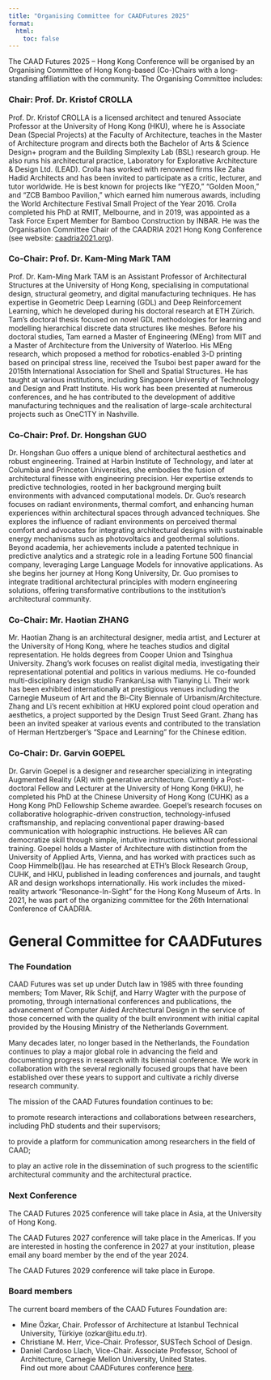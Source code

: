 ```yaml
---
title: "Organising Committee for CAADFutures 2025"
format:
  html:
    toc: false
---
```


The CAAD Futures 2025 – Hong Kong Conference will be organised by an Organising Committee of Hong Kong-based (Co-)Chairs with a long-standing affiliation with the community. The Organising Committee includes:

### Chair: Prof. Dr. Kristof CROLLA
Prof. Dr. Kristof CROLLA is a licensed architect and tenured Associate Professor at the University of Hong Kong (HKU), where he is Associate Dean (Special Projects) at the Faculty of Architecture, teaches in the Master of Architecture program and directs both the Bachelor of Arts & Science Design+ program and the Building Simplexity Lab (BSL) research group. He also runs his architectural practice, Laboratory for Explorative Architecture & Design Ltd. (LEAD). Crolla has worked with renowned firms like Zaha Hadid Architects and has been invited to participate as a critic, lecturer, and tutor worldwide. He is best known for projects like "YEZO," "Golden Moon," and "ZCB Bamboo Pavilion," which earned him numerous awards, including the World Architecture Festival Small Project of the Year 2016. Crolla completed his PhD at RMIT, Melbourne, and in 2019, was appointed as a Task Force Expert Member for Bamboo Construction by INBAR. He was the Organisation Committee Chair of the CAADRIA 2021 Hong Kong Conference (see website: [caadria2021.org](https://caadria2021.org/)).

### Co-Chair: Prof. Dr. Kam-Ming Mark TAM
Prof. Dr. Kam-Ming Mark TAM is an Assistant Professor of Architectural Structures at the University of Hong Kong, specialising in computational design, structural geometry, and digital manufacturing techniques. He has expertise in Geometric Deep Learning (GDL) and Deep Reinforcement Learning, which he developed during his doctoral research at ETH Zürich. Tam’s doctoral thesis focused on novel GDL methodologies for learning and modelling hierarchical discrete data structures like meshes. Before his doctoral studies, Tam earned a Master of Engineering (MEng) from MIT and a Master of Architecture from the University of Waterloo. His MEng research, which proposed a method for robotics-enabled 3-D printing based on principal stress line, received the Tsuboi best paper award for the 2015th International Association for Shell and Spatial Structures. He has taught at various institutions, including Singapore University of Technology and Design and Pratt Institute. His work has been presented at numerous conferences, and he has contributed to the development of additive manufacturing techniques and the realisation of large-scale architectural projects such as OneC1TY in Nashville.

### Co-Chair: Prof. Dr. Hongshan GUO
Dr. Hongshan Guo offers a unique blend of architectural aesthetics and robust engineering. Trained at Harbin Institute of Technology, and later at Columbia and Princeton Universities, she embodies the fusion of architectural finesse with engineering precision. Her expertise extends to predictive technologies, rooted in her background merging built environments with advanced computational models. Dr. Guo’s research focuses on radiant environments, thermal comfort, and enhancing human experiences within architectural spaces through advanced techniques. She explores the influence of radiant environments on perceived thermal comfort and advocates for integrating architectural designs with sustainable energy mechanisms such as photovoltaics and geothermal solutions. Beyond academia, her achievements include a patented technique in predictive analytics and a strategic role in a leading Fortune 500 financial company, leveraging Large Language Models for innovative applications. As she begins her journey at Hong Kong University, Dr. Guo promises to integrate traditional architectural principles with modern engineering solutions, offering transformative contributions to the institution's architectural community.

### Co-Chair: Mr. Haotian ZHANG
Mr. Haotian Zhang is an architectural designer, media artist, and Lecturer at the University of Hong Kong, where he teaches studios and digital representation. He holds degrees from Cooper Union and Tsinghua University. Zhang's work focuses on realist digital media, investigating their representational potential and politics in various mediums. He co-founded multi-disciplinary design studio FrankanLisa with Tianying Li. Their work has been exhibited internationally at prestigious venues including the Carnegie Museum of Art and the Bi-City Biennale of Urbanism/Architecture. Zhang and Li's recent exhibition at HKU explored point cloud operation and aesthetics, a project supported by the Design Trust Seed Grant. Zhang has been an invited speaker at various events and contributed to the translation of Herman Hertzberger's "Space and Learning" for the Chinese edition.

### Co-Chair: Dr. Garvin GOEPEL
Dr. Garvin Goepel is a designer and researcher specializing in integrating Augmented Reality (AR) with generative architecture. Currently a Post-doctoral Fellow and Lecturer at the University of Hong Kong (HKU), he completed his PhD at the Chinese University of Hong Kong (CUHK) as a Hong Kong PhD Fellowship Scheme awardee. Goepel's research focuses on collaborative holographic-driven construction, technology-infused craftsmanship, and replacing conventional paper drawing-based communication with holographic instructions. He believes AR can democratize skill through simple, intuitive instructions without professional training. Goepel holds a Master of Architecture with distinction from the University of Applied Arts, Vienna, and has worked with practices such as Coop Himmelb(l)au. He has researched at ETH’s Block Research Group, CUHK, and HKU, published in leading conferences and journals, and taught AR and design workshops internationally. His work includes the mixed-reality artwork "Resonance-In-Sight" for the Hong Kong Museum of Arts. In 2021, he was part of the organizing committee for the 26th International Conference of CAADRIA.

# General Committee for CAADFutures

### The Foundation
CAAD Futures was set up under Dutch law in 1985 with three founding members; Tom Maver, Rik Schijf, and Harry Wagter with the purpose of promoting, through international conferences and publications, the advancement of Computer Aided Architectural Design in the service of those concerned with the quality of the built environment with initial capital provided by the Housing Ministry of the Netherlands Government. 

Many decades later, no longer based in the Netherlands, the Foundation continues to play a major global role in advancing the field and documenting progress in research with its biennial conference.  We work in collaboration with the several regionally focused groups that have been established over these years to support and cultivate a richly diverse research community. 

The mission of the CAAD Futures foundation continues to be:

to promote research interactions and collaborations between researchers, including PhD students and their supervisors;

to provide a platform for communication among researchers in the field of CAAD;

to play an active role in the dissemination of such progress to the scientific architectural community and the architectural practice.

### Next Conference
The CAAD Futures 2025 conference will take place in Asia, at the University of Hong Kong. 

The CAAD Futures 2027 conference will take place in the Americas. If you are interested in hosting the conference in 2027 at your institution, please email any board member by the end of the year 2024.

The CAAD Futures 2029 conference will take place in Europe.

### Board members
The current board members of the CAAD Futures Foundation are:

- Mine Özkar, Chair. Professor of Architecture at Istanbul Technical University, Türkiye (ozkar@itu.edu.tr).
- Christiane M. Herr, Vice-Chair. Professor, SUSTech School of Design.
- Daniel Cardoso Llach, Vice-Chair. Associate Professor, School of Architecture, Carnegie Mellon University, United States.  
Find out more about CAADFutures conference [here](https://sites.google.com/unicamp.br/caadfutures/).